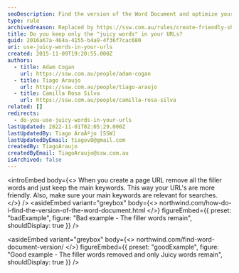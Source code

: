 ```yaml
---
seoDescription: Find the version of the Word Document and optimize your workflow with Northwind's step-by-step guide.
type: rule
archivedreason: Replaced by https://ssw.com.au/rules/create-friendly-short-urls and https://ssw.com.au/rules/relevant-words-on-links
title: Do you keep only the "juicy words" in your URLs?
guid: 2016a67a-464a-4155-b4a9-4f36f7cac680
uri: use-juicy-words-in-your-urls
created: 2015-11-09T19:20:55.000Z
authors:
  - title: Adam Cogan
    url: https://ssw.com.au/people/adam-cogan
  - title: Tiago Araujo
    url: https://ssw.com.au/people/tiago-araujo
  - title: Camilla Rosa Silva
    url: https://ssw.com.au/people/camilla-rosa-silva
related: []
redirects:
  - do-you-use-juicy-words-in-your-urls
lastUpdated: 2022-11-01T02:05:29.000Z
lastUpdatedBy: Tiago AraÃºjo [SSW]
lastUpdatedByEmail: tiagov8@gmail.com
createdBy: TiagoAraujo
createdByEmail: TiagoAraujo@ssw.com.au
isArchived: false
---
```


<introEmbed
  body={<>
When you create a page URL remove all the filler words and just keep the main keywords. This way your URL's are more friendly. Also, make sure your main keywords are relevant for searches.
  </>}
/>
<asideEmbed
  variant="greybox"
  body={<>
    northwind.com/how-do-i-find-the-version-of-the-word-document.html
  </>}
  figureEmbed={{
    preset: "badExample",
    figure: "Bad example - The filler words remain",
    shouldDisplay: true
  }}
/>

<asideEmbed
  variant="greybox"
  body={<>
    northwind.com/find-word-document-version/
  </>}
  figureEmbed={{
    preset: "goodExample",
    figure: "Good example - The filler words removed and only Juicy words remain",
    shouldDisplay: true
  }}
/>
